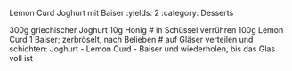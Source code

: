Lemon Curd Joghurt mit Baiser
:yields: 2
:category: Desserts

300g griechischer Joghurt
10g Honig
# in Schüssel verrühren
100g Lemon Curd
1 Baiser; zerbröselt, nach Belieben
# auf Gläser verteilen und schichten: Joghurt - Lemon Curd - Baiser und wiederholen, bis das Glas voll ist